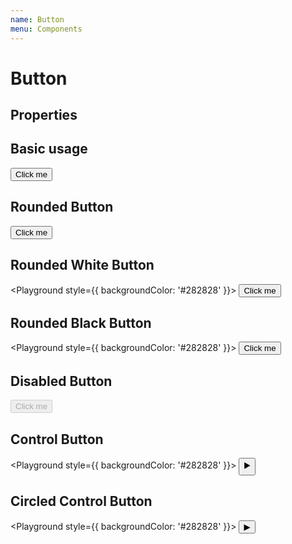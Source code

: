 ```yaml
---
name: Button
menu: Components
---
```



# Button

## Properties

<PropsTable of={Button} />

## Basic usage

<Playground>
  <Button>Click me</Button>
</Playground>

## Rounded Button

<Playground>
  <Button className="extra-test-class" rounded>
    Click me
  </Button>
</Playground>

## Rounded White Button

<Playground style={{ backgroundColor: '#282828' }}>
  <Button rounded white>
    Click me
  </Button>
</Playground>

## Rounded Black Button

<Playground style={{ backgroundColor: '#282828' }}>
  <Button rounded black>
    Click me
  </Button>
</Playground>

## Disabled Button

<Playground>
  <Button rounded disabled>
    Click me
  </Button>
</Playground>

## Control Button

<Playground style={{ backgroundColor: '#282828' }}>
  <Button control>
    <span>▶️</span>
  </Button>
</Playground>

## Circled Control Button

<Playground style={{ backgroundColor: '#282828' }}>
  <Button control circled>
    <span>▶</span>
  </Button>
</Playground>
